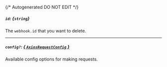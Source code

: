 {/* Autogenerated DO NOT EDIT  */}
##### `id`: *{`string`}*
The `webhook.id` that you want to delete.

---
##### `config?`: [*{ `AxiosRequestConfig` }*](https://axios-http.com/docs/req_config)
Available config options for making requests.


